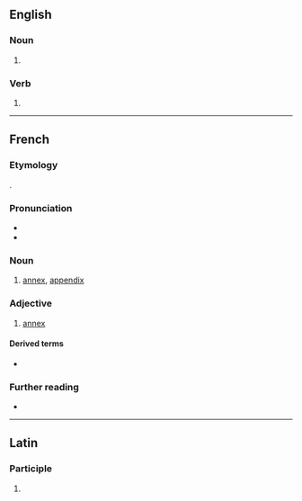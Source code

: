 {{also|annexé}}
==English==

===Noun===
{{en-noun}}

# {{alternative spelling of|en|annex}}

===Verb===
{{en-verb}}

# {{alternative spelling of|en|annex}}

----

==French==

===Etymology===
{{bor+|fr|la|annexus}}.

===Pronunciation===
* {{fr-IPA}}
* {{audio|fr|LL-Q150 (fra)-VictorDtmtc-annexe.wav|audio}}

===Noun===
{{fr-noun|f}}

# [[annex]], [[appendix]]

===Adjective===
{{fr-adj}}

# [[annex]] {{qualifier|attributive}}

====Derived terms====
* {{l|fr|annexer}}

===Further reading===
* {{R:TLFi}}

----

==Latin==

===Participle===
{{la-part-form|annexe}}

# {{inflection of|la|annexus||voc|m|s}}